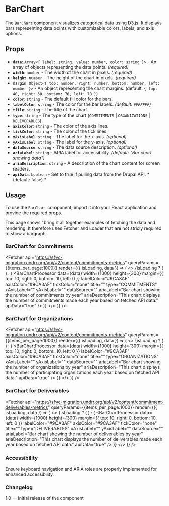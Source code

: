 
<Meta of={BarChartStories} />

# BarChart

The `BarChart` component visualizes categorical data using D3.js. It displays bars representing data points with customizable colors, labels, and axis options.

## Props

- **`data`**: `Array<{ label: string, value: number, color: string }>` - An array of objects representing the data points. *(required)*
- **`width`**: `number` - The width of the chart in pixels. *(required)*
- **`height`**: `number` - The height of the chart in pixels. *(required)*
- **`margin`**: `Object<{ top: number, right: number, bottom: number, left: number }>` - An object representing the chart margins. (default: `{ top: 40, right: 30, bottom: 70, left: 70 }`)
- **`color`**: `string` - The default fill color for the bars.
- **`labelColor`**: `string` - The color for the bar labels. *(default: `#FFFFFF`)*
- **`title`**: `string` - The title of the chart.
- **`type`**: `string` - The type of the chart (`COMMITMENTS` | `ORGANIZATIONS` | `DELIVERABLES`).
- **`axisColor`**: `string` - The color of the axis lines.
- **`tickColor`**: `string` - The color of the tick lines.
- **`xAxisLabel`**: `string` - The label for the x-axis. *(optional)*
- **`yAxisLabel`**: `string` - The label for the y-axis. *(optional)*
- **`dataSource`**: `string` - The data source description. *(optional)*
- **`ariaLabel`**: `string` - ARIA label for accessibility. *(default: "Bar chart showing data")*
- **`ariaDescription`**: `string` - A description of the chart content for screen readers.
- **`apiData`**: `boolean` - Set to true if pulling data from the Drupal API. *(default: false) *

## Usage

To use the `BarChart` component, import it into your React application and provide the required props.

This page shows "bring it all together examples of fetching the data and rendering. It therefore uses Fetcher and Loader that are not stricly required to show a bargraph.

### BarChart for Commitments

<Fetcher
  api="https://sfvc-migration.undrr.org/api/v2/content/commitments-metrics"
  queryParams={{items_per_page:1000}}
  render={({ isLoading, data }) => (
    <>
      {isLoading ? (
        <Loader />
      ) : (
        <BarChartProcessor
          data={data}
          width={1000}
          height={300}
          margin={{ top: 10, right: 0, bottom: 10, left: 0 }}
          labelColor="#9CA3AF"
          axisColor="#9CA3AF"
          tickColor="none"
          title=""
          type="COMMITMENTS"
          xAxisLabel=""
          yAxisLabel=""
          dataSource=""
          ariaLabel="Bar chart showing the number of commitments by year"
          ariaDescription="This chart displays the number of commitments made each year based on fetched API data."
          apiData="true" 
        />
      )}
    </>
  )}
/>

### BarChart for Organizations

<Fetcher
  api="https://sfvc-migration.undrr.org/api/v2/content/commitments-metrics"
  queryParams={{items_per_page:1000}}
  render={({ isLoading, data }) => (
    <>
      {isLoading ? (
        <Loader />
      ) : (
        <BarChartProcessor
          data={data}
          width={1000}
          height={300}
          margin={{ top: 10, right: 0, bottom: 10, left: 0 }}
          labelColor="#9CA3AF"
          axisColor="#9CA3AF"
          tickColor="none"
          title=""
          type="ORGANIZATIONS"
          xAxisLabel=""
          yAxisLabel=""
          dataSource=""
          ariaLabel="Bar chart showing the number of organizations by year"
          ariaDescription="This chart displays the number of participating organizations each year based on fetched API data."
          apiData="true" 
        />
      )}
    </>
  )}
/>

### BarChart for Deliverables

<Fetcher
  api="https://sfvc-migration.undrr.org/api/v2/content/commitment-deliverables-metrics"
  queryParams={{items_per_page:1000}}
  render={({ isLoading, data }) => (
    <>
      {isLoading ? (
        <Loader />
      ) : (
        <BarChartProcessor
          data={data}
          width={1000}
          height={300}
          margin={{ top: 10, right: 0, bottom: 10, left: 0 }}
          labelColor="#9CA3AF"
          axisColor="#9CA3AF"
          tickColor="none"
          title=""
          type="DELIVERABLES"
          xAxisLabel=""
          yAxisLabel=""
          dataSource=""
          ariaLabel="Bar chart showing the number of deliverables by year"
          ariaDescription="This chart displays the number of deliverables made each year based on fetched API data."
          apiData="true" 
        />
      )}
    </>
  )}
/>

### Accessibility

Ensure keyboard navigation and ARIA roles are properly implemented for enhanced accessibility.

### Changelog

1.0 — Initial release of the component

